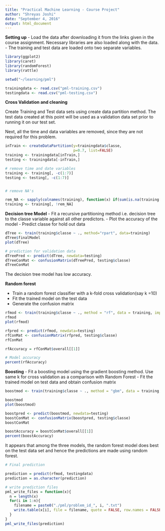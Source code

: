 ---
title: "Practical Machine Learning - Course Project"
author: "Shreyas Joshi"
date: "September 4, 2016"
output: html_document
---


**Setting up** 
- Load the data after downloading it from the links given in the course assignment. Necessary libraries are also 
  loaded along with the data.
- The training and test data are loaded onto two separate variables.


```{r, eval=FALSE}
library(ggplot2)
library(caret)
library(randomForest)
library(rattle)

setwd("~/learning/pml")

trainingdata <- read.csv("pml-training.csv")
testingdata <- read.csv("pml-testing.csv")

```

**Cross Validation and cleaning**

Create Training and Test data sets using create data partition method. The test data created at this point will be used as a validation data set prior to running it on our test set.

Next, all the time and data variables are removed, since they are not required for this problem.
```{r,eval=FALSE}

inTrain <- createDataPartition(y=trainingdata$classe,
                               p=0.7, list=FALSE)
training <- trainingdata[inTrain,]
testing <- trainingdata[-inTrain,]

# remove time and date variables
training <- training[, -c(1:7)]
testing <- testing[, -c(1:7)]


# remove NA's

rem_NA <- sapply(colnames(training), function(x) if(sum(is.na(training[, x])) > 0.8*nrow(training)){return(T)}else{return(F)})
training <- training[, !rem_NA]
```
**Decision tree Model**
- Fit a recursive partitioning method i.e. decision tree to the classe variable against all other predictors.
- Plot the accuracy of the model
- Predict classe for hold out data

```{r, eval=FALSE}
dTree <- train(training$classe ~ ., method="rpart", data=training)
dTree$finalModel
plot(dTree)

# prediction for validation data
dTreePred <- predict(dTree, newdata=testing)
dTreeConMat <- confusionMatrix(dTreePred, testing$classe)
dTreeConMat

```
The decision tree model has low accuracy.

**Random forest** 

- Train a random forest classifier with a k-fold cross validation(say k =10)
- Fit the trained model on the test data 
- Generate the confusion matrix

```{r,eval=FALSE}
rfmod <- train(training$classe ~ ., method = "rf", data = training, importance = T, trControl = trainControl(method = "cv", number = 10))
rfmod
plot(rfmod)

rfpred <- predict(rfmod, newdata=testing)
rfConMat <- confusionMatrix(rfpred, testing$classe)
rfConMat

rfAccuracy = rfConMat$overall[[1]]

# Model accuracy
percent(rfAccuracy)

```
**Boosting**
- Fit a boosting model using the gradient boosting method. Use same k for cross validation as a comparison with Random Forest
- Fit the trained model on test data and obtain confusion matrix

```{r, eval=FALSE}
boostmod <- train(training$classe ~ ., method = "gbm", data = training, verbose = F, trControl = trainControl(method = "cv", number = 10))

boostmod
plot(boostmod)

boostpred <- predict(boostmod, newdata=testing)
boostConMat <- confusionMatrix(boostpred, testing$classe)
boostConMat

boostAccuracy = boostConMat$overall[[1]]
percent(boostAccuracy)
```

It appears that among the three models, the random forest model does best on the test data set and hence the predictions are made using random forest.

```{r, eval=FALSE}

# Final prediction 

prediction = predict(rfmod, testingdata)
prediction = as.character(prediction)

# write prediction files
pml_write_files = function(x){
  n = length(x)
  for(i in 1:n){
    filename = paste0("./pml/problem_id_", i, ".txt")
    write.table(x[i], file = filename, quote = FALSE, row.names = FALSE, col.names = FALSE)
  }
}
pml_write_files(prediction)

```

